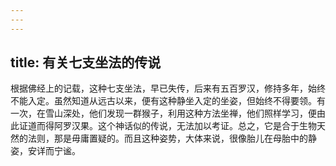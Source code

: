 ```yaml
---
---
---
```

title: 有关七支坐法的传说
---




根据佛经上的记载，这种七支坐法，早已失传，后来有五百罗汉，修持多年，始终不能入定。虽然知道从远古以来，便有这种静坐入定的坐姿，但始终不得要领。有一次，在雪山深处，他们发现一群猴子，利用这种方法坐禅，他们照样学习，便由此证道而得阿罗汉果。这个神话似的传说，无法加以考证。总之，它是合于生物天然的法则，那是毋庸置疑的。而且这种姿势，大体来说，很像胎儿在母胎中的静姿，安详而宁谧。